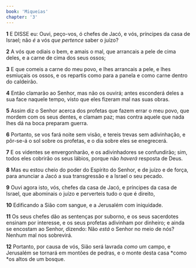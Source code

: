```yaml
---
book: 'Miqueias'
chapter: '3'
---
```


**1** E DISSE eu: Ouvi, peço-vos, ó chefes de Jacó, e vós, príncipes da casa de Israel; não _é_ a vós _que pertence_ saber o juízo?

**2** A vós que odiais o bem, e amais o mal, que arrancais a pele de cima deles, e a carne de cima dos seus ossos;

**3** E que comeis a carne do meu povo, e lhes arrancais a pele, e lhes esmiuçais os ossos, e os repartis como para a panela e como carne dentro do caldeirão.

**4** Então clamarão ao Senhor, mas não os ouvirá; antes esconderá deles a sua face naquele tempo, visto que eles fizeram mal nas suas obras.

**5** Assim diz o Senhor acerca dos profetas que fazem errar o meu povo, que mordem com os seus dentes, e clamam paz; mas contra aquele que nada lhes dá na boca preparam guerra.

**6** Portanto, se vos fará noite sem visão, e tereis trevas sem adivinhação, e pôr-se-á o sol sobre os profetas, e o dia sobre eles se enegrecerá.

**7** E os videntes se envergonharão, e os adivinhadores se confundirão; sim, todos eles cobrirão os seus lábios, porque não _haverá_ resposta de Deus.

**8** Mas eu estou cheio do poder do Espírito do Senhor, e de juízo e de força, para anunciar a Jacó a sua transgressão e a Israel o seu pecado.

**9** Ouvi agora isto, vós, chefes da casa de Jacó, e príncipes da casa de Israel, que abominais o juízo e perverteis tudo o que é direito,

**10** Edificando a Sião com sangue, e a Jerusalém com iniquidade.

**11** Os seus chefes dão as sentenças por suborno, e os seus sacerdotes ensinam por interesse, e os seus profetas adivinham por dinheiro; e ainda se encostam ao Senhor, dizendo: Não _está_ o Senhor no meio de nós? Nenhum mal nos sobrevirá.

**12** Portanto, por causa de vós, Sião será lavrada _como_ um campo, e Jerusalém se tornará em montões de pedras, e o monte desta casa *como *os altos de um bosque.
